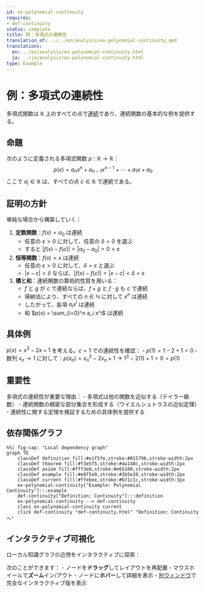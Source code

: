 ```yaml
---
id: ex-polynomial-continuity
requires:
- def-continuity
status: complete
title: 例：多項式の連続性
translation_of: ../../en/analysis/ex-polynomial-continuity.qmd
translations:
  en: ../en/analysis/ex-polynomial-continuity.html
  ja: ../ja/analysis/ex-polynomial-continuity.html
type: Example
---
```


# 例：多項式の連続性 {#ex-polynomial-continuity}

多項式関数は $\mathbb{R}$ 上のすべての点で[連続](def-continuity.qmd)であり、連続関数の基本的な例を提供する。

## 命題

次のように定義される多項式関数 $p: \mathbb{R} \to \mathbb{R}$：
$$p(x) = a_n x^n + a_{n-1} x^{n-1} + \cdots + a_1 x + a_0$$
ここで $a_i \in \mathbb{R}$ は、すべての点 $c \in \mathbb{R}$ で連続である。

## 証明の方針

単純な場合から構築していく：

1. **定数関数**：$f(x) = a_0$ は連続
   - 任意の $\varepsilon > 0$ に対して、任意の $\delta > 0$ を選ぶ
   - すると $|f(x) - f(c)| = |a_0 - a_0| = 0 < \varepsilon$

2. **恒等関数**：$f(x) = x$ は連続
   - 任意の $\varepsilon > 0$ に対して、$\delta = \varepsilon$ と選ぶ
   - $|x - c| < \delta$ ならば、$|f(x) - f(c)| = |x - c| < \delta = \varepsilon$

3. **積と和**：連続関数の算術的性質を用いる：
   - $f$ と $g$ が $c$ で連続ならば、$f + g$ と $f \cdot g$ も $c$ で連続
   - 帰納法により、すべての $n \in \mathbb{N}$ に対して $x^n$ は連続
   - したがって、各項 $a_i x^i$ は連続
   - 和 $p(x) = \sum_{i=0}^n a_i x^i$ は連続

## 具体例

$p(x) = x^3 - 2x + 1$ を考える。$c = 1$ での連続性を確認：
- $p(1) = 1 - 2 + 1 = 0$
- 数列 $x_n \to 1$ に対して：$p(x_n) = x_n^3 - 2x_n + 1 \to 1^3 - 2(1) + 1 = 0 = p(1)$

## 重要性

多項式の連続性が重要な理由：
- 多項式は他の関数を近似する（テイラー級数）
- 連続関数の稠密な部分集合を形成する（ワイエルシュトラスの近似定理）
- 連続性に関する定理を検証するための具体例を提供する

## 依存関係グラフ

```mermaid
%%| fig-cap: "Local dependency graph"
graph TD
    classDef definition fill:#e1f5fe,stroke:#01579b,stroke-width:2px
    classDef theorem fill:#f3e5f5,stroke:#4a148c,stroke-width:2px
    classDef axiom fill:#fff3e0,stroke:#e65100,stroke-width:2px
    classDef example fill:#e8f5e9,stroke:#1b5e20,stroke-width:2px
    classDef current fill:#ffebee,stroke:#b71c1c,stroke-width:3px
    ex-polynomial-continuity["Example: Polynomial Continuity"]:::example
    def-continuity["Definition: Continuity"]:::definition
    ex-polynomial-continuity --> def-continuity
    class ex-polynomial-continuity current
    click def-continuity "def-continuity.html" "Definition: Continuityへ"
```

## インタラクティブ可視化

ローカル知識グラフの近傍をインタラクティブに探索：

::: {.graph-viz data-id="ex-polynomial-continuity" data-width="700" data-height="500"}
:::

次のことができます：
- ノードを**ドラッグ**してレイアウトを再配置
- マウスホイールで**ズーム**イン/アウト
- ノードに**ホバー**して詳細を表示
- [別ウィンドウ](../../output/interactive/ex-polynomial-continuity.html){target="_blank"}で完全なインタラクティブ版を表示
